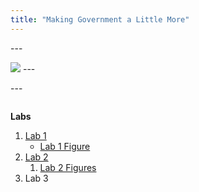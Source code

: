 ```yaml
---
title: "Making Government a Little More"
---
```


\-\--

![](agile.png) \-\--

\-\--

```r

```

**Labs**

1.  [Lab 1](/Lab01.html)
    -   [Lab 1 Figure](Figure01.pdf)
2.  [Lab 2](Lab02.html)
    1.  [Lab 2 Figures](Lab02_files)
3.  Lab 3 
